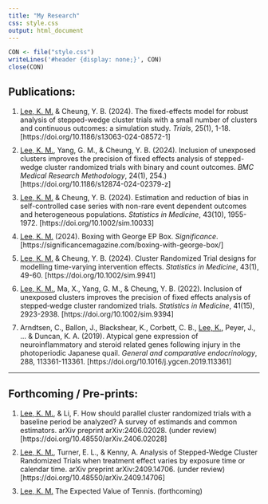 ```yaml
---
title: "My Research"
css: style.css
output: html_document
---
```


```r
CON <- file("style.css")
writeLines('#header {display: none;}', CON)
close(CON)
```

## Publications:
<ol>
<li class="list"><u>Lee, K. M.</u> & Cheung, Y. B. (2024). The fixed-effects model for robust analysis of stepped-wedge cluster trials with a small number of clusters and continuous outcomes: a simulation study. <i>Trials</i>, 25(1), 1-18. [https://doi.org/10.1186/s13063-024-08572-1]</li>

<li class="list"><u>Lee, K. M.</u>, Yang, G. M., & Cheung, Y. B. (2024). Inclusion of unexposed clusters improves the precision of fixed effects analysis of stepped-wedge cluster randomized trials with binary and count outcomes. <i>BMC Medical Research Methodology</i>, 24(1), 254.</i>) [https://doi.org/10.1186/s12874-024-02379-z]</li>

<li class="list"><u>Lee, K. M.</u> & Cheung, Y. B. (2024). Estimation and reduction of bias in self-controlled case series with non-rare event dependent outcomes and heterogeneous populations. <i>Statistics in Medicine</i>, 43(10), 1955-1972. [https://doi.org/10.1002/sim.10033]</li>

<li class="list"><u>Lee, K. M.</u> (2024). Boxing with George EP Box. <i>Significance</i>. [https://significancemagazine.com/boxing-with-george-box/]</li>

<li class="list"><u>Lee, K. M.</u> & Cheung, Y. B. (2024). Cluster Randomized Trial designs for modelling time-varying intervention effects. <i>Statistics in Medicine</i>, 43(1), 49-60.  [https://doi.org/10.1002/sim.9941]</li>

<li class="list"><u>Lee, K. M.</u>, Ma, X., Yang, G. M., & Cheung, Y. B. (2022). Inclusion of unexposed clusters improves the precision of fixed effects analysis of stepped‐wedge cluster randomized trials. <i>Statistics in Medicine</i>, 41(15), 2923-2938. [https://doi.org/10.1002/sim.9394]</li>

<li class="list">Arndtsen, C., Ballon, J., Blackshear, K., Corbett, C. B., <u>Lee, K.</u>, Peyer, J., ... & Duncan, K. A. (2019). Atypical gene expression of neuroinflammatory and steroid related genes following injury in the photoperiodic Japanese quail. <i>General and comparative endocrinology</i>, 288, 113361-113361. [https://doi.org/10.1016/j.ygcen.2019.113361]</li>
</ol>

<hr>
## Forthcoming / Pre-prints:
<ol>
<li class="list"><u>Lee, K. M.</u>, & Li, F. How should parallel cluster randomized trials with a baseline period be analyzed? A survey of estimands and common estimators. arXiv preprint arXiv:2406.02028. (under review) [https://doi.org/10.48550/arXiv.2406.02028]</li>

<li class="list"><u>Lee, K. M.</u>, Turner, E. L., & Kenny, A. Analysis of Stepped-Wedge Cluster Randomized Trials when treatment effect varies by exposure time or calendar time. arXiv preprint arXiv:2409.14706. (under review) [https://doi.org/10.48550/arXiv.2409.14706]</li>

<li class="list"><u>Lee, K. M.</u> The Expected Value of Tennis. (forthcoming)</li>

</ol>

<style>
li.list{
  margin: 10px 0;
}
</style>
